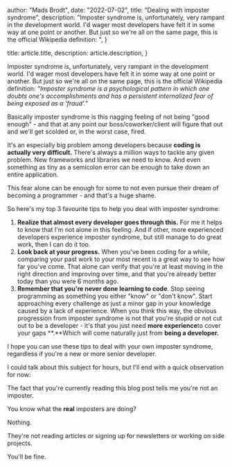 
  author: "Mads Brodt",
  date: "2022-07-02",
  title: "Dealing with imposter syndrome",
  description:
    "Imposter syndrome is, unfortunately, very rampant in the development world. I'd wager most developers have felt it in some way at one point or another. But just so we're all on the same page, this is the official Wikipedia definition: ",
}

  title: article.title,
  description: article.description,
}


Imposter syndrome is, unfortunately, very rampant in the development world. I'd wager most developers have felt it in some way at one point or another. But just so we're all on the same page, this is the official Wikipedia definition:
_"Imposter syndrome is a psychological pattern in which one doubts one's accomplishments and has a persistent internalized fear of being exposed as a 'fraud'."_

Basically imposter syndrome is this nagging feeling of not being "good enough" - and that at any point our boss/coworker/client will figure that out and we'll get scolded or, in the worst case, fired.

It's an especially big problem among developers because **coding is actually very difficult.** There's always a million ways to tackle any given problem. New frameworks and libraries we need to know. And even something as tiny as a semicolon error can be enough to take down an entire application.

This fear alone can be enough for some to not even pursue their dream of becoming a programmer - and that's a huge shame.

So here's my top 3 favourite tips to help you deal with imposter syndrome:

1. **Realize that almost every developer goes through this.** For me it helps to know that I'm not alone in this feeling. And if other, more experienced developers experience imposter syndrome, but still manage to do great work, then I can do it too.
2. **Look back at your progress.** When you've been coding for a while, comparing your past work to your most recent is a great way to see how far you've come. That alone can verify that you're at least moving in the right direction and improving over time, and that you're already better today than you were 6 months ago.
3. **Remember that you're never done learning to code**. Stop seeing programming as something you either "know" or "don't know". Start approaching every challenge as just a minor gap in your knowledge caused by a lack of experience. When you think this way, the obvious progression from imposter syndrome is not that you're stupid or not cut out to be a developer - it's that you just need **more experience**to cover your gaps **.**Which will come naturally just from **being a developer.**

I hope you can use these tips to deal with your own imposter syndrome, regardless if you're a new or more senior developer.

I could talk about this subject for hours, but I'll end with a quick observation for now:

The fact that you're currently reading this blog post tells me you're not an imposter.

You know what the **real** imposters are doing?

Nothing.

They're not reading articles or signing up for newsletters or working on side projects.

You'll be fine.

​
